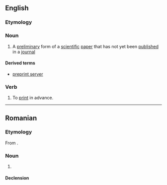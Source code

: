 ==English==

===Etymology===
{{prefix|en|pre|print}}

===Noun===
{{wikipedia}}
{{en-noun}}

# A [[preliminary]] form of a [[scientific]] [[paper]] that has not yet been [[published]] in a [[journal]]

====Derived terms====
* [[preprint server]]

===Verb===
{{en-verb}}

# To [[print]] in advance.

----

==Romanian==

===Etymology===
From {{bor|ro|en|preprint}}.

===Noun===
{{ro-noun|n|preprinturi}}

# {{l|en|preprint}}

====Declension====
{{ro-noun-n-uri}}